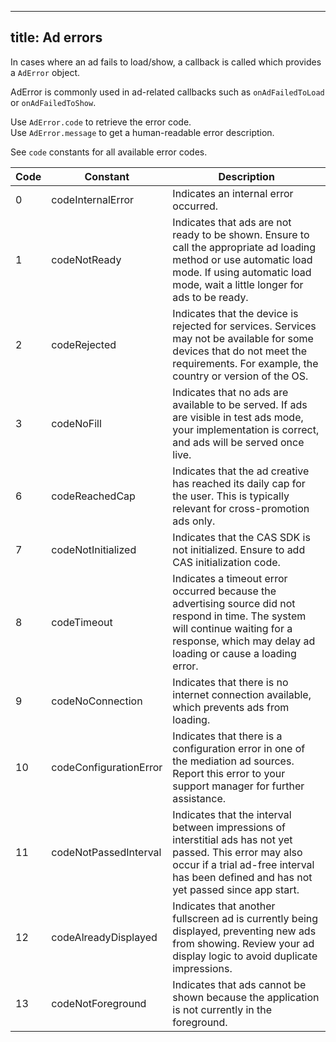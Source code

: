 
---
title: Ad errors
---

In cases where an ad fails to load/show, a callback is called which provides a `AdError` object.

AdError is commonly used in ad-related callbacks such as `onAdFailedToLoad` or `onAdFailedToShow`.

Use `AdError.code` to retrieve the error code.   
Use `AdError.message` to get a human-readable error description.   

See `code` constants for all available error codes.

| Code | Constant               | Description                                                                                                                                                                                            |
| ---- | ---------------------- | ------------------------------------------------------------------------------------------------------------------------------------------------------------------------------------------------------ |
| 0    | codeInternalError      | Indicates an internal error occurred.                                                                                                                                                                  |
| 1    | codeNotReady           | Indicates that ads are not ready to be shown. Ensure to call the appropriate ad loading method or use automatic load mode. If using automatic load mode, wait a little longer for ads to be ready.     |
| 2    | codeRejected           | Indicates that the device is rejected for services. Services may not be available for some devices that do not meet the requirements. For example, the country or version of the OS.                   |
| 3    | codeNoFill             | Indicates that no ads are available to be served. If ads are visible in test ads mode, your implementation is correct, and ads will be served once live.                                               |
| 6    | codeReachedCap         | Indicates that the ad creative has reached its daily cap for the user. This is typically relevant for cross-promotion ads only.                                                                        |
| 7    | codeNotInitialized     | Indicates that the CAS SDK is not initialized. Ensure to add CAS initialization code.                                                                                                                  |
| 8    | codeTimeout            | Indicates a timeout error occurred because the advertising source did not respond in time. The system will continue waiting for a response, which may delay ad loading or cause a loading error.       |
| 9    | codeNoConnection       | Indicates that there is no internet connection available, which prevents ads from loading.                                                                                                             |
| 10   | codeConfigurationError | Indicates that there is a configuration error in one of the mediation ad sources. Report this error to your support manager for further assistance.                                                    |
| 11   | codeNotPassedInterval  | Indicates that the interval between impressions of interstitial ads has not yet passed. This error may also occur if a trial ad-free interval has been defined and has not yet passed since app start. |
| 12   | codeAlreadyDisplayed   | Indicates that another fullscreen ad is currently being displayed, preventing new ads from showing. Review your ad display logic to avoid duplicate impressions.                                       |
| 13   | codeNotForeground      | Indicates that ads cannot be shown because the application is not currently in the foreground.                                                                                                         |


